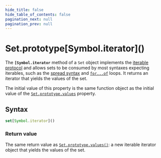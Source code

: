 ```yaml
---
hide_title: false
hide_table_of_contents: false
pagination_next: null
pagination_prev: null
---
```

# Set.prototype\[Symbol.iterator]()

The **`[Symbol.iterator`** method of a `Set` object implements the [iterable protocol](https://developer.mozilla.org/docs/Web/JavaScript/Reference/Iteration_protocols) and allows sets to be consumed by most syntaxes expecting iterables, such as the [spread syntax](https://developer.mozilla.org/docs/Web/JavaScript/Reference/Operators/Spread_syntax) and [`for...of`](https://developer.mozilla.org/docs/Web/JavaScript/Reference/Statements/for...of) loops. It returns an iterator that yields the values of the set.

The initial value of this property is the same function object as the initial value of the [`Set.prototype.values`](../../../globals/Set/prototype/values.mdx) property.

## Syntax

```js
set[Symbol.iterator]()
```

### Return value

The same return value as [`Set.prototype.values()`](../../../globals/Set/prototype/values.mdx): a new iterable iterator object that yields the values of the set.

